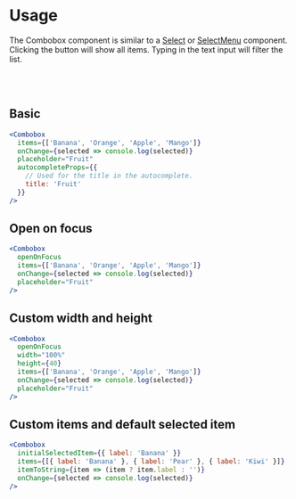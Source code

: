 # Usage

The Combobox component is similar to a [Select](./select) or [SelectMenu](./select-menu) component.
Clicking the button will show all items. Typing in the text input will filter the list.

<br />
<br />

## Basic

```jsx
<Combobox
  items={['Banana', 'Orange', 'Apple', 'Mango']}
  onChange={selected => console.log(selected)}
  placeholder="Fruit"
  autocompleteProps={{
    // Used for the title in the autocomplete.
    title: 'Fruit'
  }}
/>
```

## Open on focus

```jsx
<Combobox
  openOnFocus
  items={['Banana', 'Orange', 'Apple', 'Mango']}
  onChange={selected => console.log(selected)}
  placeholder="Fruit"
/>
```

## Custom width and height

```jsx
<Combobox
  openOnFocus
  width="100%"
  height={40}
  items={['Banana', 'Orange', 'Apple', 'Mango']}
  onChange={selected => console.log(selected)}
  placeholder="Fruit"
/>
```

## Custom items and default selected item

```jsx
<Combobox
  initialSelectedItem={{ label: 'Banana' }}
  items={[{ label: 'Banana' }, { label: 'Pear' }, { label: 'Kiwi' }]}
  itemToString={item => (item ? item.label : '')}
  onChange={selected => console.log(selected)}
/>
```
